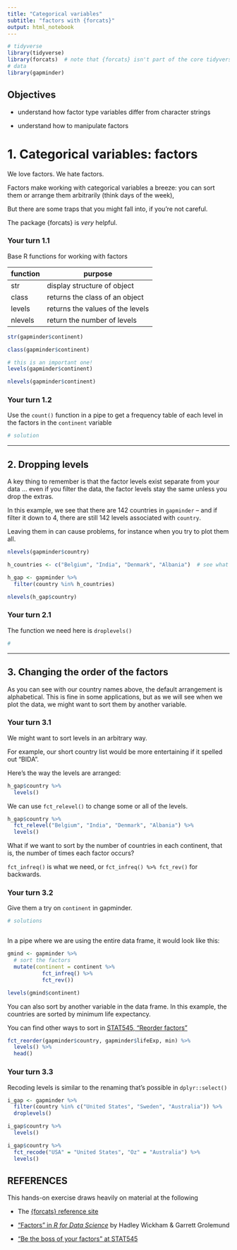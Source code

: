 ```yaml
---
title: "Categorical variables"
subtitle: "factors with {forcats}"
output: html_notebook
---
```


<!-- This file by Martin Monkman is licensed under a Creative Commons Attribution 4.0 International License. -->

```r
# tidyverse
library(tidyverse)
library(forcats)  # note that {forcats} isn't part of the core tidyverse so has to be loaded explicitly
# data
library(gapminder)
```


## Objectives

* understand how factor type variables differ from character strings

* understand how to manipulate factors


# 1. Categorical variables: factors

We love factors. We hate factors. 

Factors make working with categorical variables a breeze: you can sort them or arrange them arbitrarily (think days of the week), 

But there are some traps that you might fall into, if you're not careful.

The package {forcats} is _very_ helpful. 


### Your turn 1.1

Base R functions for working with factors

| function | purpose |
| ---- | ---- |
| str | display structure of object |
| class | returns the class of an object |
| levels | returns the values of the levels |
| nlevels | return the number of levels |





```r

str(gapminder$continent)

class(gapminder$continent)

# this is an important one!
levels(gapminder$continent)

nlevels(gapminder$continent)


```


### Your turn 1.2

Use the `count()` function in a pipe to get a frequency table of each level in the factors in the `continent` variable

```r
# solution

```

***

## 2. Dropping levels

A key thing to remember is that the factor levels exist separate from your data ... even if you filter the data, the factor levels stay the same unless you drop the extras.

In this example, we see that there are 142 countries in `gapminder` -- and if filter it down to 4, there are still 142 levels associated with `country`.

Leaving them in can cause problems, for instance when you try to plot them all.


```r

nlevels(gapminder$country)

h_countries <- c("Belgium", "India", "Denmark", "Albania")  # see what I did there?

h_gap <- gapminder %>%
  filter(country %in% h_countries)

nlevels(h_gap$country)

```


### Your turn 2.1

The function we need here is `droplevels()`


```r
#


```

***

## 3. Changing the order of the factors

As you can see with our country names above, the default arrangement is alphabetical. This is fine in some applications, but as we will see when we plot the data, we might want to sort them by another variable.



### Your turn 3.1

We might want to sort levels in an arbitrary way. 

For example, our short country list would be more entertaining if it spelled out "BIDA".

Here's the way the levels are arranged:

```r

h_gap$country %>% 
  levels()

```

We can use `fct_relevel()` to change some or all of the levels.

```r

h_gap$country %>%
  fct_relevel("Belgium", "India", "Denmark", "Albania") %>% 
  levels()

```




What if we want to sort by the number of countries in each continent, that is, the number of times each factor occurs?

`fct_infreq()` is what we need, or `fct_infreq() %>% fct_rev()` for backwards.

### Your turn 3.2

Give them a try on `continent` in gapminder.

```r
# solutions



```

In a pipe where we are using the entire data frame, it would look like this:

```r

gmind <- gapminder %>%
  # sort the factors
  mutate(continent = continent %>% 
           fct_infreq() %>% 
           fct_rev()) 

levels(gmind$continent)

```


You can also sort by another variable in the data frame. In this example, the countries are sorted by minimum life expectancy.

You can find other ways to sort in [STAT545, "Reorder factors"](https://stat545.com/factors-boss.html#reorder-factors)

```r

fct_reorder(gapminder$country, gapminder$lifeExp, min) %>%
  levels() %>%
  head()


```



### Your turn 3.3

Recoding levels is similar to the renaming that's possible in `dplyr::select()`

```r
i_gap <- gapminder %>% 
  filter(country %in% c("United States", "Sweden", "Australia")) %>% 
  droplevels()

i_gap$country %>% 
  levels()

i_gap$country %>%
  fct_recode("USA" = "United States", "Oz" = "Australia") %>% 
  levels()

```




## REFERENCES

This hands-on exercise draws heavily on material at the following 

* The [{forcats} reference site](https://forcats.tidyverse.org/)

* ["Factors" in _R for Data Science_](https://r4ds.had.co.nz/factors.html) by Hadley Wickham & Garrett Grolemund

* ["Be the boss of your factors" at STAT545](https://stat545.com/factors-boss.html)


